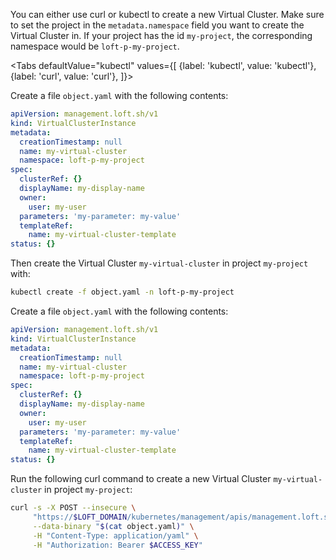 

You can either use curl or kubectl to create a new Virtual Cluster.
Make sure to set the project in the `metadata.namespace` field you want to create the Virtual Cluster in. If your project has the id `my-project`, the corresponding namespace would be `loft-p-my-project`.

<Tabs
    defaultValue="kubectl"
    values={[
      {label: 'kubectl', value: 'kubectl'},
      {label: 'curl', value: 'curl'},
    ]}>
  <TabItem value="kubectl">


Create a file `object.yaml` with the following contents:
```yaml
apiVersion: management.loft.sh/v1
kind: VirtualClusterInstance
metadata:
  creationTimestamp: null
  name: my-virtual-cluster
  namespace: loft-p-my-project
spec:
  clusterRef: {}
  displayName: my-display-name
  owner:
    user: my-user
  parameters: 'my-parameter: my-value'
  templateRef:
    name: my-virtual-cluster-template
status: {}

```

Then create the Virtual Cluster `my-virtual-cluster` in project `my-project` with:
```bash
kubectl create -f object.yaml -n loft-p-my-project
```


  </TabItem>
  <TabItem value="curl">


Create a file `object.yaml` with the following contents:
```yaml
apiVersion: management.loft.sh/v1
kind: VirtualClusterInstance
metadata:
  creationTimestamp: null
  name: my-virtual-cluster
  namespace: loft-p-my-project
spec:
  clusterRef: {}
  displayName: my-display-name
  owner:
    user: my-user
  parameters: 'my-parameter: my-value'
  templateRef:
    name: my-virtual-cluster-template
status: {}

```

Run the following curl command to create a new Virtual Cluster `my-virtual-cluster` in project `my-project`:
```bash
curl -s -X POST --insecure \
     "https://$LOFT_DOMAIN/kubernetes/management/apis/management.loft.sh/v1/namespaces/loft-p-my-project/virtualclusterinstances" \
     --data-binary "$(cat object.yaml)" \
     -H "Content-Type: application/yaml" \
     -H "Authorization: Bearer $ACCESS_KEY"
```


  </TabItem>
</Tabs>
